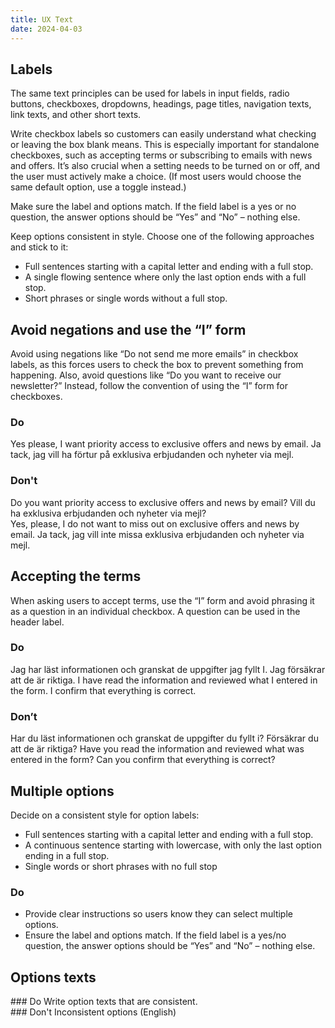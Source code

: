 ```yaml
---
title: UX Text
date: 2024-04-03
---
```


## Labels
The same text principles can be used for labels in input fields, radio buttons, checkboxes, dropdowns,  headings, page titles, navigation texts, link texts, and other short texts.

Write checkbox labels so customers can easily understand what checking or leaving the box blank means. This is especially important for standalone checkboxes, such as accepting terms or subscribing to emails with news and offers. It’s also crucial when a setting needs to be turned on or off, and the user must actively make a choice. (If most users would choose the same default option, use a toggle instead.)

Make sure the label and options match. If the field label is a yes or no question, the answer options should be “Yes” and “No” – nothing else.
 
Keep options consistent in style. Choose one of the following approaches and stick to it:
- Full sentences starting with a capital letter and ending with a full stop.
- A single flowing sentence where only the last option ends with a full stop.
- Short phrases or single words without a full stop.


## Avoid negations and use the “I” form
Avoid using negations like “Do not send me more emails” in checkbox labels, as this forces users to check the box to prevent something from happening. Also, avoid questions like “Do you want to receive our newsletter?” Instead, follow the convention of using the “I” form for checkboxes.

### Do
<Grid columns="2" gap="s">
<div>
<EN>Yes please, I want priority access to exclusive offers and news by email.</EN>
<SE>Ja tack, jag vill ha förtur på exklusiva erbjudanden och nyheter via mejl.</SE>
</div>
<Figma type="do" id="negation-do" caption="Do: 'I' form in Swedish and English." />
</Grid>

### Don't
<Grid columns="2" gap="m">
<div>
<EN>Do you want priority access to exclusive offers and news by email?</EN>
<SE>Vill du ha exklusiva erbjudanden och nyheter via mejl?</SE>
</div>
<div>
<EN>Yes, please, I do not want to miss out on exclusive offers and news by email.</EN>
<SE>Ja tack, jag vill inte missa exklusiva erbjudanden och nyheter via mejl.</SE>
</div>
<Figma type="dont" id="negation-dont-1" caption="Don't 'You' form (example in Swedish and English)." />
<Figma type="dont" id="negation-dont-2" caption="Don't use a negation (example in Swedish and English)." />
</Grid>

## Accepting the terms
When asking users to accept terms, use the “I” form and avoid phrasing it as a question in an individual checkbox. A question can be used in the header label.

### Do
<Grid columns="2" gap="m">
    <div>
        <SE>Jag har läst informationen och granskat de uppgifter jag fyllt I. Jag försäkrar att de är riktiga.</SE>
        <EN>I have read the information and reviewed what I entered in the form. I confirm that everything is correct.</EN>
    </div>
    <Figma type="do" id="accepting-do" caption="Use the 'I' form" />
</Grid>

### Don’t
<Grid columns="2" gap="m">
    <div>
        <SE>Har du läst informationen och granskat de uppgifter du fyllt i? Försäkrar du att de är riktiga?</SE>
        <EN>Have you read the information and reviewed what was entered in the form? Can you confirm that everything is correct?</EN>
    </div>
    <Figma type="dont" id="accepting-dont" caption="Use the 'I' form" />
</Grid>

## Multiple options
Decide on a consistent style for option labels:
- Full sentences starting with a capital letter and ending with a full stop.
- A continuous sentence starting with lowercase, with only the last option ending in a full stop.
- Single words or short phrases with no full stop

### Do
- Provide clear instructions so users know they can select multiple options.
- Ensure the label and options match. If the field label is a yes/no question, the answer options should be “Yes” and “No” – nothing else.

<Grid columns="2" gap="m">
<Figma type="do" id="multiple-options-do-eng" caption="Multiple answers (English)" />
<Figma type="dont" id="multiple-options-dont-eng" caption="Multiple answers (Swedish)" />
<Figma type="do" id="multiple-options-do-swe" caption="Multiple answers, the label is a yes or no question (English)" />
<Figma type="dont" id="multiple-options-dont-swe" caption="Multiple answers, the label is a yes or no question (Swedish)
" />
</Grid>

## Options texts

<Grid columns="2" gap="m">
<div>
### Do
Write option texts that are consistent. 

<Figma type="do" id="options-dont-eng" caption="" />
</div>

<div>
### Don't
Inconsistent options (English)

<Figma type="dont" id="options-dont-swe" caption="" />
</div>
</Grid>